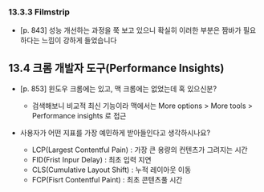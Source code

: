 ### 13.3.3 Filmstrip

- [p. 843] 성능 개선하는 과정을 쭉 보고 있으니 확실히 이러한 부분은 짬바가 필요하다는 느낌이 강하게 들었습니다

## 13.4 크롬 개발자 도구(Performance Insights)

- [p. 853] 윈도우 크롬에는 있고, 맥 크롬에는 없었는데 혹 있으신분?

  - 검색해보니 비교적 최신 기능이라 맥에서는 More options > More tools > Performance insights 로 접근

- 사용자가 어떤 지표를 가장 예민하게 받아들인다고 생각하시나요?
  - LCP(Largest Contentful Pain) : 가장 큰 용량의 컨텐츠가 그려지는 시간
  - FID(Frist Inpur Delay) : 최초 입력 지연
  - CLS(Cumulative Layout Shift) : 누적 레이아웃 이동
  - FCP(Fisrt Contentful Paint) : 최초 콘텐츠풀 시간

